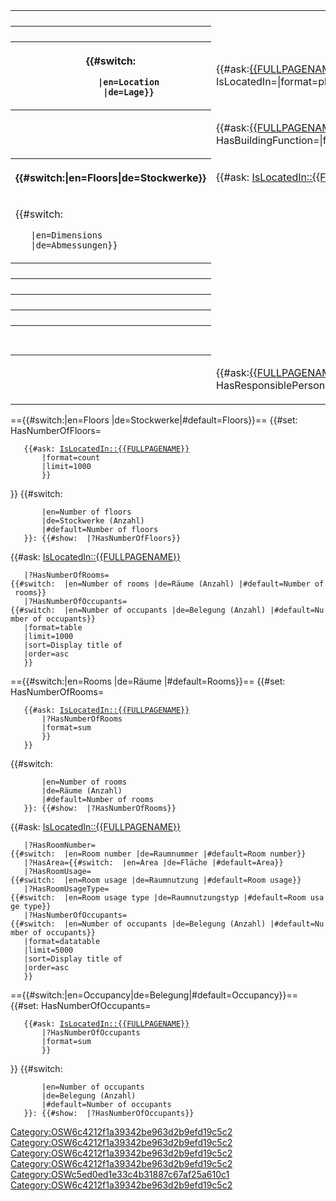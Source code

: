 <table class="info_box">
<tr>
<th class="heading" colspan="2">{{{_label_schema|Building}}}</th>
</tr>
<!--
<tr>
<td class="subheading" colspan="2">Info</td>
</tr>
-->
<tr>
<th>{{{_label_construction_year|Construction year}}}</th>
<td>{{{construction_year|}}}</td>
</tr>
<tr><!--
<th>{{{_label_located_in|Site}}}</th> -->
<th>{{#switch:{{USERLANGUAGECODE}}
        |en=Location
        |de=Lage}}</th>
<td>{{#ask:[[{{FULLPAGENAME}}]]|?IsLocatedIn=|format=plain|mainlabel=-}}</td>
</tr>
<tr>
<th>{{{_label_function|Function}}}</th>
<td>{{#ask:[[{{FULLPAGENAME}}]]|?HasBuildingFunction=|format=plain|mainlabel=-}}</td>
</tr>
<tr>
<th>{{#switch:{{USERLANGUAGECODE}}|en=Floors|de=Stockwerke}}</th>
<td>{{#ask: [[Category:OSW6c4212f1a39342be963d2b9efd19c5c2]][[IsLocatedIn::{{FULLPAGENAME}}]]}}</td>
</tr>
<tr>
<td class="subheading" colspan="2">{{#switch:{{USERLANGUAGECODE}}
    |en=Dimensions
    |de=Abmessungen}}</th></td>
</tr>
<tr>
<th>{{{_label_length|Length}}}</th>
<td>{{{length|}}}</td>
</tr>
<tr>
<th>{{{_label_width|Width}}}</th>
<td>{{{width|}}}</td>
</tr>
<tr>
<th>{{{_label_height|Height}}}</th>
<td>{{{height|}}}</td>
</tr>
<tr>
<th>{{{_label_footprint|Footprint}}}</th>
<td>{{{footprint|}}}</td>
</tr>
<tr>
<th>{{{_label_area|Total floor area}}}</th>
<td>{{{area|}}}</td>
</tr>
<tr>
<td class="subheading" colspan="2">{{{_label_responsibility|Responsibility}}}</td>
</tr>
<tr>
<th>{{{_label_responsible_person|Responsible person}}}</th>
<td>{{#ask:[[{{FULLPAGENAME}}]]|?HasResponsiblePerson=|format=plain|mainlabel=-}}</td>
</tr>
</table>
<!-- Overview of floors -->
=={{#switch:{{USERLANGUAGECODE}}|en=Floors |de=Stockwerke|#default=Floors}}==
{{#set: HasNumberOfFloors=
    {{#ask: [[Category:OSW6c4212f1a39342be963d2b9efd19c5c2]][[IsLocatedIn::{{FULLPAGENAME}}]]
        |format=count
        |limit=1000
        }}
}}
{{#switch:{{USERLANGUAGECODE}}
        |en=Number of floors
        |de=Stockwerke (Anzahl)
        |#default=Number of floors
    }}: {{#show: {{FULLPAGENAME}} |?HasNumberOfFloors}}
{{#ask: [[Category:OSW6c4212f1a39342be963d2b9efd19c5c2]][[IsLocatedIn::{{FULLPAGENAME}}]]
    |?HasNumberOfRooms={{#switch: {{USERLANGUAGECODE}} |en=Number of rooms |de=Räume (Anzahl) |#default=Number of rooms}}
    |?HasNumberOfOccupants={{#switch: {{USERLANGUAGECODE}} |en=Number of occupants |de=Belegung (Anzahl) |#default=Number of occupants}}
    |format=table
    |limit=1000
    |sort=Display title of
    |order=asc
    }}

<!-- Overview of rooms -->
=={{#switch:{{USERLANGUAGECODE}}|en=Rooms |de=Räume |#default=Rooms}}==
{{#set: HasNumberOfRooms=
    {{#ask: [[Category:OSW6c4212f1a39342be963d2b9efd19c5c2]][[IsLocatedIn::{{FULLPAGENAME}}]]
        |?HasNumberOfRooms
        |format=sum
        }}
    }}
{{#switch:{{USERLANGUAGECODE}}
        |en=Number of rooms
        |de=Räume (Anzahl)
        |#default=Number of rooms
    }}: {{#show: {{FULLPAGENAME}} |?HasNumberOfRooms}}
{{#ask: [[Category:OSWc5ed0ed1e33c4b31887c67af25a610c1]][[IsLocatedIn::{{FULLPAGENAME}}]]
    |?HasRoomNumber={{#switch: {{USERLANGUAGECODE}} |en=Room number |de=Raumnummer |#default=Room number}}
    |?HasArea={{#switch: {{USERLANGUAGECODE}} |en=Area |de=Fläche |#default=Area}}
    |?HasRoomUsage={{#switch: {{USERLANGUAGECODE}} |en=Room usage |de=Raumnutzung |#default=Room usage}}
    |?HasRoomUsageType={{#switch: {{USERLANGUAGECODE}} |en=Room usage type |de=Raumnutzungstyp |#default=Room usage type}}
    |?HasNumberOfOccupants={{#switch: {{USERLANGUAGECODE}} |en=Number of occupants |de=Belegung (Anzahl) |#default=Number of occupants}}
    |format=datatable
    |limit=5000
    |sort=Display title of
    |order=asc
    }}

<!-- Occupancy -->
=={{#switch:{{USERLANGUAGECODE}}|en=Occupancy|de=Belegung|#default=Occupancy}}==
{{#set: HasNumberOfOccupants=
    {{#ask: [[Category:OSW6c4212f1a39342be963d2b9efd19c5c2]][[IsLocatedIn::{{FULLPAGENAME}}]]
        |?HasNumberOfOccupants
        |format=sum
        }}
}}
{{#switch:{{USERLANGUAGECODE}}
        |en=Number of occupants
        |de=Belegung (Anzahl)
        |#default=Number of occupants
    }}: {{#show: {{FULLPAGENAME}} |?HasNumberOfOccupants}}